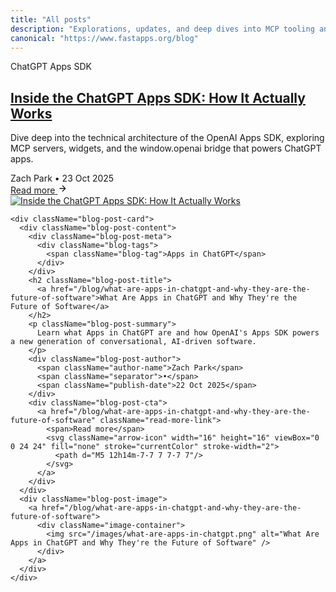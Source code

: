 ```yaml
---
title: "All posts"
description: "Explorations, updates, and deep dives into MCP tooling and FastApps development."
canonical: "https://www.fastapps.org/blog"
---
```



<div className="blog-container">

  <div className="blog-posts">
    <div className="blog-post-card">
      <div className="blog-post-content">
        <div className="blog-post-meta">
          <div className="blog-tags">
            <span className="blog-tag">ChatGPT Apps SDK</span>
          </div>
        </div>
        <h2 className="blog-post-title">
          <a href="/blog/inside-the-chatgpt-apps-sdk-how-it-actually-works">Inside the ChatGPT Apps SDK: How It Actually Works</a>
        </h2>
        <p className="blog-post-summary">
          Dive deep into the technical architecture of the OpenAI Apps SDK, exploring MCP servers, widgets, and the window.openai bridge that powers ChatGPT apps.
        </p>
        <div className="blog-post-author">
          <span className="author-name">Zach Park</span>
          <span className="separator">•</span>
          <span className="publish-date">23 Oct 2025</span>
        </div>
        <div className="blog-post-cta">
          <a href="/blog/inside-the-chatgpt-apps-sdk-how-it-actually-works" className="read-more-link">
            <span>Read more</span>
            <svg className="arrow-icon" width="16" height="16" viewBox="0 0 24 24" fill="none" stroke="currentColor" stroke-width="2">
              <path d="M5 12h14m-7-7 7 7-7 7"/>
            </svg>
          </a>
        </div>
      </div>
      <div className="blog-post-image">
        <a href="/blog/inside-the-chatgpt-apps-sdk-how-it-actually-works">
          <div className="image-container">
            <img src="/images/inside-the-chatgpt-apps-sdk.png" alt="Inside the ChatGPT Apps SDK: How It Actually Works" />
          </div>
        </a>
      </div>
    </div>

    <div className="blog-post-card">
      <div className="blog-post-content">
        <div className="blog-post-meta">
          <div className="blog-tags">
            <span className="blog-tag">Apps in ChatGPT</span>
          </div>
        </div>
        <h2 className="blog-post-title">
          <a href="/blog/what-are-apps-in-chatgpt-and-why-they-are-the-future-of-software">What Are Apps in ChatGPT and Why They're the Future of Software</a>
        </h2>
        <p className="blog-post-summary">
          Learn what Apps in ChatGPT are and how OpenAI's Apps SDK powers a new generation of conversational, AI-driven software.
        </p>
        <div className="blog-post-author">
          <span className="author-name">Zach Park</span>
          <span className="separator">•</span>
          <span className="publish-date">22 Oct 2025</span>
        </div>
        <div className="blog-post-cta">
          <a href="/blog/what-are-apps-in-chatgpt-and-why-they-are-the-future-of-software" className="read-more-link">
            <span>Read more</span>
            <svg className="arrow-icon" width="16" height="16" viewBox="0 0 24 24" fill="none" stroke="currentColor" stroke-width="2">
              <path d="M5 12h14m-7-7 7 7-7 7"/>
            </svg>
          </a>
        </div>
      </div>
      <div className="blog-post-image">
        <a href="/blog/what-are-apps-in-chatgpt-and-why-they-are-the-future-of-software">
          <div className="image-container">
            <img src="/images/what-are-apps-in-chatgpt.png" alt="What Are Apps in ChatGPT and Why They're the Future of Software" />
          </div>
        </a>
      </div>
    </div>
  </div>
</div>
